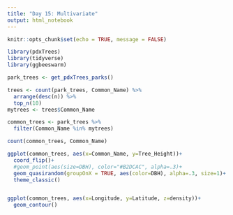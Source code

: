 ```yaml
---
title: "Day 15: Multivariate"
output: html_notebook
---
```


```r
knitr::opts_chunk$set(echo = TRUE, message = FALSE)
```

```r
library(pdxTrees)
library(tidyverse)
library(ggbeeswarm)
```


```r
park_trees <- get_pdxTrees_parks()

trees <- count(park_trees, Common_Name) %>%
  arrange(desc(n)) %>%
  top_n(10) 
mytrees <- trees$Common_Name

common_trees <- park_trees %>%
  filter(Common_Name %in% mytrees)

count(common_trees, Common_Name)
```


```r
ggplot(common_trees, aes(x=Common_Name, y=Tree_Height))+
  coord_flip()+
  #geom_point(aes(size=DBH), color="#B2DCAC", alpha=.3)+
  geom_quasirandom(groupOnX = TRUE, aes(color=DBH), alpha=.3, size=1)+
  theme_classic()


ggplot(common_trees, aes(x=Longitude, y=Latitude, z=density))+
  geom_contour()
```

